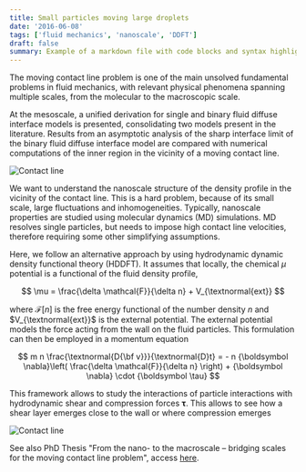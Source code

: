 ```yaml
---
title: Small particles moving large droplets
date: '2016-06-08'
tags: ['fluid mechanics', 'nanoscale', 'DDFT']
draft: false
summary: Example of a markdown file with code blocks and syntax highlighting
---
```




The moving contact line problem is one of the main unsolved fundamental problems in fluid mechanics, with relevant physical phenomena spanning multiple scales, from the molecular to the macroscopic scale.

At the mesoscale, a unified derivation for single and binary fluid diffuse interface models is presented, consolidating two models present in the literature. Results from an asymptotic analysis of the sharp interface limit of the binary fluid diffuse interface model are compared with numerical computations of the inner region in the vicinity of a moving contact line.

![Contact line](/static/images/Overview_DI_jpg.png)

We want to understand the nanoscale structure of the density profile in the vicinity of the contact line. This is a hard problem, because of its small scale, large fluctuations and inhomogeneities. Typically, nanoscale properties are studied using molecular dynamics (MD) simulations. MD resolves single particles, but needs to impose high contact line velocities, therefore requiring some other simplifying assumptions.

Here, we follow an alternative approach by using hydrodynamic dynamic density functional theory (HDDFT). It assumes that locally, the chemical $\mu$ potential is a functional of the fluid density profile,

$$
\mu = \frac{\delta \mathcal{F}}{\delta n} + V_{\textnormal{ext}}
$$

where $\mathcal{F}[n]$ is the free energy functional of the number density $n$ and $V_{\textnormal{ext}}$ is the external potential. The external potential models the force acting from the wall on the fluid particles. This formulation can then be employed in a momentum equation

$$
m n \frac{\textnormal{D{\bf v}}}{\textnormal{D}t} = - n {\boldsymbol \nabla}\left( \frac{\delta \mathcal{F}}{\delta n} \right) +
{\boldsymbol \nabla} \cdot {\boldsymbol \tau}
$$

This framework allows to study the interactions of particle interactions with hydrodynamic shear and compression forces $\boldsymbol \tau$.
This allows to see how a shear layer emerges close to the wall or where compression emerges

![Contact line](/static/images/contactline.png)

See also PhD Thesis "From the nano- to the macroscale – bridging scales for the moving contact line problem", access [here](https://spiral.imperial.ac.uk/handle/10044/1/34933).
